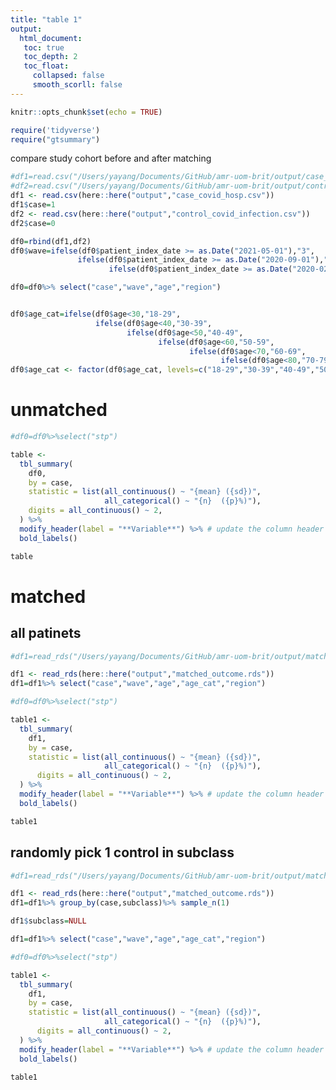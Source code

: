 ```yaml
---
title: "table 1"
output: 
  html_document:
   toc: true
   toc_depth: 2
   toc_float:
     collapsed: false
     smooth_scorll: false
---
```



```r
knitr::opts_chunk$set(echo = TRUE)
```


```r
require('tidyverse')
require("gtsummary")
```


 compare study cohort before and after matching


```r

#df1=read.csv("/Users/yayang/Documents/GitHub/amr-uom-brit/output/case_covid_icu_death.csv")
#df2=read.csv("/Users/yayang/Documents/GitHub/amr-uom-brit/output/control_covid_hosp.csv")
df1 <- read.csv(here::here("output","case_covid_hosp.csv"))
df1$case=1
df2 <- read.csv(here::here("output","control_covid_infection.csv"))
df2$case=0

df0=rbind(df1,df2)
df0$wave=ifelse(df0$patient_index_date >= as.Date("2021-05-01"),"3", 
               ifelse(df0$patient_index_date >= as.Date("2020-09-01"),"2", 
                      ifelse(df0$patient_index_date >= as.Date("2020-02-01"),"1","0")))

df0=df0%>% select("case","wave","age","region")


df0$age_cat=ifelse(df0$age<30,"18-29",
                   ifelse(df0$age<40,"30-39",
                          ifelse(df0$age<50,"40-49",
                                 ifelse(df0$age<60,"50-59",
                                        ifelse(df0$age<70,"60-69",
                                               ifelse(df0$age<80,"70-79","80+"))))))
df0$age_cat <- factor(df0$age_cat, levels=c("18-29","30-39","40-49","50-59","60-69","70-79","80+"))


```


# unmatched
```r

#df0=df0%>%select("stp")

table <- 
  tbl_summary(
    df0,
    by = case, 
    statistic = list(all_continuous() ~ "{mean} ({sd})",
                     all_categorical() ~ "{n}  ({p}%)"),
    digits = all_continuous() ~ 2,
  ) %>%
  modify_header(label = "**Variable**") %>% # update the column header
  bold_labels() 

table
```


# matched
## all patinets
```r
#df1=read_rds("/Users/yayang/Documents/GitHub/amr-uom-brit/output/matched_outcome.rds")

df1 <- read_rds(here::here("output","matched_outcome.rds"))
df1=df1%>% select("case","wave","age","age_cat","region")


```

```r

#df0=df0%>%select("stp")

table1 <- 
  tbl_summary(
    df1,
    by = case, 
    statistic = list(all_continuous() ~ "{mean} ({sd})",
                     all_categorical() ~ "{n}  ({p}%)"),
      digits = all_continuous() ~ 2,
  ) %>%
  modify_header(label = "**Variable**") %>% # update the column header
  bold_labels() 

table1
```


## randomly pick 1 control in subclass

```r
#df1=read_rds("/Users/yayang/Documents/GitHub/amr-uom-brit/output/matched_outcome.rds")

df1 <- read_rds(here::here("output","matched_outcome.rds"))
df1=df1%>% group_by(case,subclass)%>% sample_n(1)

df1$subclass=NULL

df1=df1%>% select("case","wave","age","age_cat","region")


```

```r

#df0=df0%>%select("stp")

table1 <- 
  tbl_summary(
    df1,
    by = case, 
    statistic = list(all_continuous() ~ "{mean} ({sd})",
                     all_categorical() ~ "{n}  ({p}%)"),
      digits = all_continuous() ~ 2,
  ) %>%
  modify_header(label = "**Variable**") %>% # update the column header
  bold_labels() 

table1
```
